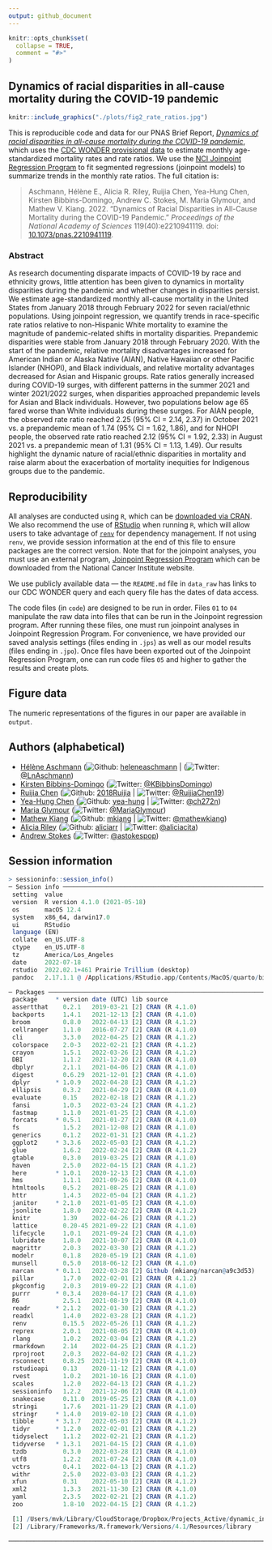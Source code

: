 ```yaml
---
output: github_document
---
```


<!-- README.md is generated from README.Rmd. Please edit that file -->

```r
knitr::opts_chunk$set(
  collapse = TRUE,
  comment = "#>"
)
```

<!-- badges: start -->
<!-- badges: end -->

## Dynamics of racial disparities in all-cause mortality during the COVID-19 pandemic

```r
knitr::include_graphics("./plots/fig2_rate_ratios.jpg")
```


This is reproducible code and data for our PNAS Brief Report, [*Dynamics of racial disparities in all-cause mortality during the COVID-19 pandemic*](https://www.pnas.org/doi/10.1073/pnas.2210941119), which uses the [CDC WONDER provisional data](https://wonder.cdc.gov/mcd.html) to estimate monthly age-standardized mortality rates and rate ratios. We use the [NCI Joinpoint Regression Program](https://surveillance.cancer.gov/joinpoint/) to fit segmented regressions (joinpoint models) to summarize trends in the monthly rate ratios. The full citation is: 

> Aschmann, Hélène E., Alicia R. Riley, Ruijia Chen, Yea-Hung Chen, Kirsten Bibbins-Domingo, Andrew C. Stokes, M. Maria Glymour, and Mathew V. Kiang. 2022. “Dynamics of Racial Disparities in All-Cause Mortality during the COVID-19 Pandemic.” *Proceedings of the National Academy of Sciences* 119(40):e2210941119. doi: [10.1073/pnas.2210941119](https://www.pnas.org/doi/10.1073/pnas.2210941119).

### Abstract
As research documenting disparate impacts of COVID-19 by race and ethnicity grows, little attention has been given to dynamics in mortality disparities during the pandemic and whether changes in disparities persist. We estimate age-standardized monthly all-cause mortality in the United States from January 2018 through February 2022 for seven racial/ethnic populations. Using joinpoint regression, we quantify trends in race-specific rate ratios relative to non-Hispanic White mortality to examine the magnitude of pandemic-related shifts in mortality disparities. Prepandemic disparities were stable from January 2018 through February 2020. With the start of the pandemic, relative mortality disadvantages increased for American Indian or Alaska Native (AIAN), Native Hawaiian or other Pacific Islander (NHOPI), and Black individuals, and relative mortality advantages decreased for Asian and Hispanic groups. Rate ratios generally increased during COVID-19 surges, with different patterns in the summer 2021 and winter 2021/2022 surges, when disparities approached prepandemic levels for Asian and Black individuals. However, two populations below age 65 fared worse than White individuals during these surges. For AIAN people, the observed rate ratio reached 2.25 (95% CI = 2.14, 2.37) in October 2021 vs. a prepandemic mean of 1.74 (95% CI = 1.62, 1.86), and for NHOPI people, the observed rate ratio reached 2.12 (95% CI = 1.92, 2.33) in August 2021 vs. a prepandemic mean of 1.31 (95% CI = 1.13, 1.49). Our results highlight the dynamic nature of racial/ethnic disparities in mortality and raise alarm about the exacerbation of mortality inequities for Indigenous groups due to the pandemic.

## Reproducibility 

All analyses are conducted using `R`, which can be [downloaded via CRAN](https://cran.r-project.org/). 
We also recommend the use of [RStudio](https://www.rstudio.com/products/rstudio/download/) when running `R`, which will allow users to take advantage of [`renv`](https://rstudio.github.io/renv/index.html) for dependency management. If not using
`renv`, we provide session information at the end of this file to ensure packages are
the correct version. Note that for the joinpoint analyses, you must use an external program, [Joinpoint Regression Program](https://surveillance.cancer.gov/joinpoint/) which can be downloaded from the National Cancer Institute website. 

We use publicly available data — the `README.md` file in `data_raw` has links to our CDC WONDER query and each query file has the dates of data access. 

The code files (in `code`) are designed to be run in order. Files `01` to `04` manipulate the 
raw data into files that can be run in the Joinpoint regression program. After running these files, one must run joinpoint analyses in Joinpoint Regression Program. For convenience, we have provided our saved analysis settings (files ending in `.jps`) as well as our model results (files ending in `.jpo`). Once files have been exported out of the Joinpoint Regression Program, one can run code files `05` and higher to gather the results and create plots. 

## Figure data

The numeric representations of the figures in our paper are available in `output`. 

## Authors (alphabetical)

-   [Hélène Aschmann](https://profiles.ucsf.edu/helene.aschmann) 
    (![Github](http://i.imgur.com/9I6NRUm.png):
    [heleneaschmann](https://github.com/heleneaschmann) \|
    (![Twitter](http://i.imgur.com/wWzX9uB.png): 
    [\@LnAschmann](https://twitter.com/LnAschmann))
-   [Kirsten Bibbins-Domingo](https://profiles.ucsf.edu/kirsten.bibbins-domingo)
    (![Twitter](http://i.imgur.com/wWzX9uB.png):
    [\@KBibbinsDomingo](https://twitter.com/KBibbinsDomingo))
-   [Ruijia Chen](https://profiles.ucsf.edu/ruijia.chen)
    (![Github](http://i.imgur.com/9I6NRUm.png):
    [2018Ruijia](https://github.com/2018Ruijia) \|
    ![Twitter](http://i.imgur.com/wWzX9uB.png):
    [\@RuijiaChen19](https://twitter.com/@RuijiaChen19))
-   [Yea-Hung Chen](https://yea-hung.rbind.io)
    (![Github](http://i.imgur.com/9I6NRUm.png):
    [yea-hung](https://github.com/yea-hung) \|
    ![Twitter](http://i.imgur.com/wWzX9uB.png):
    [\@ch272n](https://twitter.com/ch272n))
-   [Maria Glymour](https://profiles.ucsf.edu/maria.glymour)
    (![Twitter](http://i.imgur.com/wWzX9uB.png):
    [\@MariaGlymour](https://twitter.com/MariaGlymour))
-   [Mathew Kiang](https://mathewkiang.com) 
    (![Github](http://i.imgur.com/9I6NRUm.png): 
    [mkiang](https://github.com/mkiang) \| 
    ![Twitter](http://i.imgur.com/wWzX9uB.png): 
    [\@mathewkiang](https://twitter.com/mathewkiang))
-   [Alicia Riley](http://www.arriley.com)
    (![Github](http://i.imgur.com/9I6NRUm.png): 
    [aliciarr](https://github.com/aliciarr) \| 
    ![Twitter](http://i.imgur.com/wWzX9uB.png): 
    [\@aliciacita](https://twitter.com/aliciacita))
-   [Andrew Stokes](https://www.bu.edu/sph/profile/andrew-stokes/) 
    (![Twitter](http://i.imgur.com/wWzX9uB.png): 
    [\@astokespop](https://twitter.com/astokespop))


## Session information
```r
> sessioninfo::session_info()
─ Session info ─────────────────────────────────────────────────────────
 setting  value
 version  R version 4.1.0 (2021-05-18)
 os       macOS 12.4
 system   x86_64, darwin17.0
 ui       RStudio
 language (EN)
 collate  en_US.UTF-8
 ctype    en_US.UTF-8
 tz       America/Los_Angeles
 date     2022-07-18
 rstudio  2022.02.1+461 Prairie Trillium (desktop)
 pandoc   2.17.1.1 @ /Applications/RStudio.app/Contents/MacOS/quarto/bin/ (via rmarkdown)

─ Packages ─────────────────────────────────────────────────────────────
 package     * version date (UTC) lib source
 assertthat    0.2.1   2019-03-21 [2] CRAN (R 4.1.0)
 backports     1.4.1   2021-12-13 [2] CRAN (R 4.1.0)
 broom         0.8.0   2022-04-13 [2] CRAN (R 4.1.2)
 cellranger    1.1.0   2016-07-27 [2] CRAN (R 4.1.0)
 cli           3.3.0   2022-04-25 [2] CRAN (R 4.1.2)
 colorspace    2.0-3   2022-02-21 [2] CRAN (R 4.1.2)
 crayon        1.5.1   2022-03-26 [2] CRAN (R 4.1.2)
 DBI           1.1.2   2021-12-20 [2] CRAN (R 4.1.0)
 dbplyr        2.1.1   2021-04-06 [2] CRAN (R 4.1.0)
 digest        0.6.29  2021-12-01 [2] CRAN (R 4.1.0)
 dplyr       * 1.0.9   2022-04-28 [2] CRAN (R 4.1.2)
 ellipsis      0.3.2   2021-04-29 [2] CRAN (R 4.1.0)
 evaluate      0.15    2022-02-18 [2] CRAN (R 4.1.2)
 fansi         1.0.3   2022-03-24 [2] CRAN (R 4.1.2)
 fastmap       1.1.0   2021-01-25 [2] CRAN (R 4.1.0)
 forcats     * 0.5.1   2021-01-27 [2] CRAN (R 4.1.0)
 fs            1.5.2   2021-12-08 [2] CRAN (R 4.1.0)
 generics      0.1.2   2022-01-31 [2] CRAN (R 4.1.2)
 ggplot2     * 3.3.6   2022-05-03 [2] CRAN (R 4.1.2)
 glue          1.6.2   2022-02-24 [2] CRAN (R 4.1.2)
 gtable        0.3.0   2019-03-25 [2] CRAN (R 4.1.0)
 haven         2.5.0   2022-04-15 [2] CRAN (R 4.1.2)
 here        * 1.0.1   2020-12-13 [2] CRAN (R 4.1.0)
 hms           1.1.1   2021-09-26 [2] CRAN (R 4.1.0)
 htmltools     0.5.2   2021-08-25 [2] CRAN (R 4.1.0)
 httr          1.4.3   2022-05-04 [2] CRAN (R 4.1.2)
 janitor     * 2.1.0   2021-01-05 [2] CRAN (R 4.1.0)
 jsonlite      1.8.0   2022-02-22 [2] CRAN (R 4.1.2)
 knitr         1.39    2022-04-26 [2] CRAN (R 4.1.2)
 lattice       0.20-45 2021-09-22 [2] CRAN (R 4.1.0)
 lifecycle     1.0.1   2021-09-24 [2] CRAN (R 4.1.0)
 lubridate     1.8.0   2021-10-07 [2] CRAN (R 4.1.0)
 magrittr      2.0.3   2022-03-30 [2] CRAN (R 4.1.2)
 modelr        0.1.8   2020-05-19 [2] CRAN (R 4.1.0)
 munsell       0.5.0   2018-06-12 [2] CRAN (R 4.1.0)
 narcan      * 0.1.1   2022-03-28 [2] Github (mkiang/narcan@a9c3d53)
 pillar        1.7.0   2022-02-01 [2] CRAN (R 4.1.2)
 pkgconfig     2.0.3   2019-09-22 [2] CRAN (R 4.1.0)
 purrr       * 0.3.4   2020-04-17 [2] CRAN (R 4.1.0)
 R6            2.5.1   2021-08-19 [2] CRAN (R 4.1.0)
 readr       * 2.1.2   2022-01-30 [2] CRAN (R 4.1.2)
 readxl        1.4.0   2022-03-28 [2] CRAN (R 4.1.2)
 renv          0.15.5  2022-05-26 [1] CRAN (R 4.1.2)
 reprex        2.0.1   2021-08-05 [2] CRAN (R 4.1.0)
 rlang         1.0.2   2022-03-04 [2] CRAN (R 4.1.2)
 rmarkdown     2.14    2022-04-25 [2] CRAN (R 4.1.2)
 rprojroot     2.0.3   2022-04-02 [2] CRAN (R 4.1.2)
 rsconnect     0.8.25  2021-11-19 [2] CRAN (R 4.1.0)
 rstudioapi    0.13    2020-11-12 [2] CRAN (R 4.1.0)
 rvest         1.0.2   2021-10-16 [2] CRAN (R 4.1.0)
 scales        1.2.0   2022-04-13 [2] CRAN (R 4.1.2)
 sessioninfo   1.2.2   2021-12-06 [2] CRAN (R 4.1.0)
 snakecase     0.11.0  2019-05-25 [2] CRAN (R 4.1.0)
 stringi       1.7.6   2021-11-29 [2] CRAN (R 4.1.0)
 stringr     * 1.4.0   2019-02-10 [2] CRAN (R 4.1.0)
 tibble      * 3.1.7   2022-05-03 [2] CRAN (R 4.1.2)
 tidyr       * 1.2.0   2022-02-01 [2] CRAN (R 4.1.2)
 tidyselect    1.1.2   2022-02-21 [2] CRAN (R 4.1.2)
 tidyverse   * 1.3.1   2021-04-15 [2] CRAN (R 4.1.0)
 tzdb          0.3.0   2022-03-28 [2] CRAN (R 4.1.0)
 utf8          1.2.2   2021-07-24 [2] CRAN (R 4.1.0)
 vctrs         0.4.1   2022-04-13 [2] CRAN (R 4.1.2)
 withr         2.5.0   2022-03-03 [2] CRAN (R 4.1.2)
 xfun          0.31    2022-05-10 [2] CRAN (R 4.1.2)
 xml2          1.3.3   2021-11-30 [2] CRAN (R 4.1.0)
 yaml          2.3.5   2022-02-21 [2] CRAN (R 4.1.2)
 zoo           1.8-10  2022-04-15 [2] CRAN (R 4.1.2)

 [1] /Users/mvk/Library/CloudStorage/Dropbox/Projects_Active/dynamic_inequality/renv/library/R-4.1/x86_64-apple-darwin17.0
 [2] /Library/Frameworks/R.framework/Versions/4.1/Resources/library

────────────────────────────────────────────────────────────────────────
```
